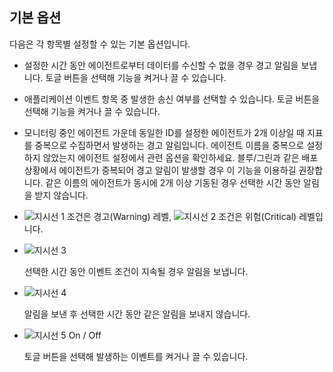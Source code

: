 ## 기본 옵션

다음은 각 항목별 설정할 수 있는 기본 옵션입니다.

* <Cmdname sid="inactive_agent_alert" className="uitext" />

  설정한 시간 동안 에이전트로부터 데이터를 수신할 수 없을 경우 경고 알림을 보냅니다. 토글 버튼을 선택해 기능을 켜거나 끌 수 있습니다.

* <Cmdname sid="CNT08320" className="uitext" />

  애플리케이션 이벤트 항목 중 발생한 <Cmdname sid="CNT08320" className="uitext" /> 송신 여부를 선택할 수 있습니다. 토글 버튼을 선택해 기능을 켜거나 끌 수 있습니다.

* <Cmdname sid="TTL05989" className="uitext" />

  모니터링 중인 에이전트 가운데 동일한 ID를 설정한 에이전트가 2개 이상일 때 지표를 중복으로 수집하면서 발생하는 경고 알림입니다. 에이전트 이름을 중복으로 설정하지 않았는지 에이전트 설정에서 관련 옵션을 확인하세요. 블루/그린과 같은 배포 상황에서 에이전트가 중복되어 경고 알림이 발생할 경우 이 기능을 이용하길 권장합니다. 같은 이름의 에이전트가 동시에 2개 이상 기동된 경우 선택한 시간 동안 알림을 받지 않습니다.

* <Cmdname sid="condition" className="uitext" />

  ![지시선 1](/img/number-01.png) 조건은 <span class='slow'>경고(Warning)</span> 레벨, ![지시선 2](/img/number-02.png) 조건은 <span class='vslow'>위험(Critical)</span> 레벨입니다.

* ![지시선 3](/img/number-03.png) <Cmdname sid="continue" className="uitext" />

  선택한 시간 동안 이벤트 조건이 지속될 경우 알림을 보냅니다.

* ![지시선 4](/img/number-04.png) <Cmdname sid="silent" className="uitext" />

  알림을 보낸 후 선택한 시간 동안 같은 알림을 보내지 않습니다.

* ![지시선 5](/img/number-05.png) On / Off

  토글 버튼을 선택해 발생하는 이벤트를 켜거나 끌 수 있습니다. 